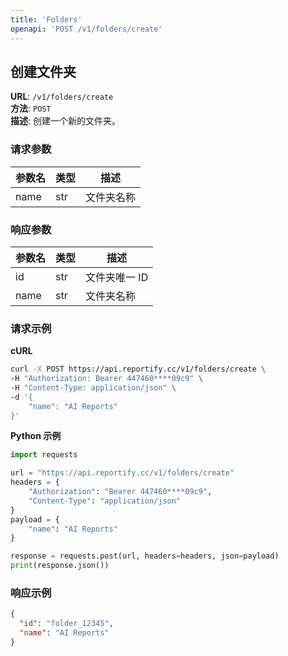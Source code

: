 ```yaml
---
title: 'Folders'
openapi: 'POST /v1/folders/create'
---
```


## 创建文件夹

**URL**: `/v1/folders/create`  
**方法**: `POST`  
**描述**: 创建一个新的文件夹。

### 请求参数
| 参数名 | 类型 | 描述       |
|--------|------|------------|
| name   | str  | 文件夹名称 |

### 响应参数
| 参数名 | 类型 | 描述         |
|--------|------|--------------|
| id     | str  | 文件夹唯一 ID |
| name   | str  | 文件夹名称    |

### 请求示例

**cURL**
```bash
curl -X POST https://api.reportify.cc/v1/folders/create \
-H "Authorization: Bearer 447460****09c9" \
-H "Content-Type: application/json" \
-d '{
    "name": "AI Reports"
}'
```

**Python 示例**
```python
import requests

url = "https://api.reportify.cc/v1/folders/create"
headers = {
    "Authorization": "Bearer 447460****09c9",
    "Content-Type": "application/json"
}
payload = {
    "name": "AI Reports"
}

response = requests.post(url, headers=headers, json=payload)
print(response.json())
```

### 响应示例
```json
{
  "id": "folder_12345",
  "name": "AI Reports"
}
```

